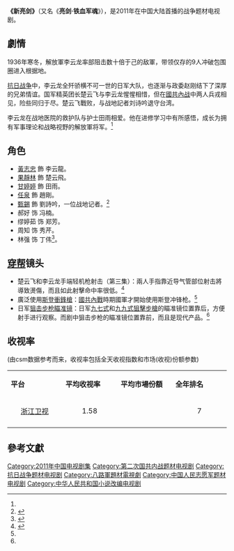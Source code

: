 {{电视节目信息框
| 名称     = 亮剑·铁血军魂
| 别名     = 新亮剑
| 英文名称 =
| 图片     = New Drawing Sword poster.jpg
| 图说     = 海报
| 分类     = 古装剧
| 原创者   = 都梁小说《[[亮剑|亮剑]]》
| 导演     = [[楊陽_(導演)|杨阳]]
| 监制     = 
| 出品人   = 
| 编剧     = [[都梁|都梁]]
| 制作人   = 
| 摄影     = 
| 演出     = [[黄志忠|黄志忠]]<br/>[[任泉|任泉]]<br/>果静林
| 配音     =
| 旁白     = 
| 主题曲   = 
| 片尾曲   = 
| 插曲     = 
| 地区     = {{CHNML}}
| 语言     = 普通话
| 集数     = 40集
| 每集长   = 45分钟
| 制作公司 = [[浙江卫视|浙江卫视]]<ref>{{Cite news| url=http://www.zjstv.com/news/mtnews/2011/12/2011-12-27253912.html| title=新《亮剑》浙江卫视热播 黄志忠上演“军服秀”| date=2011-12-27| accessdate=2015-02-06| work=网易| archive-date=2016-03-04| archive-url=https://web.archive.org/web/20160304112245/http://www.zjstv.com/news/mtnews/2011/12/2011-12-27253912.html| dead-url=no}}</ref>
| 首播地区 = 
| 电视网   = 
| 开始     = 
| 结束     = 
| 先于     = 
| 后于     = 
| 相关剧集 = 
| 官方网站 = 
}}
'''《新亮剑》'''（又名《'''亮剑·铁血军魂'''》），是2011年在中国大陆首播的战争题材电视剧。

==劇情==
1936年寒冬，解放軍李云龙率部阻击数十倍于己的敌軍，带领仅存的9人冲破包围圈进入根据地。

[[抗日战争|抗日战争]]中，李云龙全歼骄横不可一世的日军大队，也逐渐与政委赵刚结下了深厚的兄弟情谊。国军精英团长楚云飞与李云龙惺惺相惜，但在[[國共內战|國共內战]]中两人兵戎相见，险些同归于尽。楚云飞戰败，与战地記者刘诗吟退守台湾。

李云龙在战地医院的救护队与护士田雨相爱。他在进修学习中有所感悟，成长为拥有军事理论和战略视野的解放軍将军。<ref name="腾讯"/>

==角色==
* [[黃志忠|黃志忠]] 飾 李云龍。
* [[果靜林|果靜林]] 飾 楚云飛。
* [[甘婷婷|甘婷婷]] 飾 田雨。
* [[任泉|任泉]] 飾 趙剛。
* [[甄錫|甄錫]] 飾 劉詩吟，一位战地记者。<ref>{{Cite news|url=http://ent.163.com/special/liangjiangj/|date=2012-01-05|accessdate=2015-02-06|title=《新亮剑》观剧报告：文人拿起了杀猪刀|work=网易|archive-date=2020-10-28|archive-url=https://web.archive.org/web/20201028180008/http://ent.163.com/special/liangjiangj/|dead-url=no}}</ref>
* 郝好 饰 冯楠。
* 缪婷茹 饰 郑芳。
* 周知 饰 秀芹。
* 林强 饰 丁伟<ref name="腾讯">{{Cite news| url=http://v.qq.com/zt/xinliangjian.html| date=2012-01-05| accessdate=2015-02-06| title=新亮剑| work=腾讯网| archive-date=2015-02-06| archive-url=https://web.archive.org/web/20150206043341/http://v.qq.com/zt/xinliangjian.html| dead-url=no}}</ref>。

==[[穿帮|穿帮]]镜头==
* 楚云飞和李云龙手端轻机枪射击（第三集）：兩人手指靠近导气管部位射击將導致燙傷，而且如此射擊命中率很低。<ref name="挑错">{{Cite web|url=http://war.163.com/12/0105/15/7N0V41DG00014J0G.html|title=挑错《新亮剑》：国产剧军事常识奇缺|date=2012-01-05|accessdate=2015-02-06|work=网易|archive-date=2019-05-20|archive-url=https://web.archive.org/web/20190520231151/http://war.163.com/12/0105/15/7N0V41DG00014J0G.html|dead-url=no}}</ref>
* 廣泛使用[[斯登衝鋒槍|斯登衝鋒槍]]：[[國共內戰|國共內戰]]時期國軍才開始使用斯登冲锋枪。<ref name="挑错"/>
* 日军[[狙击步枪|狙击步枪]][[瞄准镜|瞄准镜]]：日军[[九七式狙擊步槍|九七式]]和[[九九式狙擊步槍|九九式狙擊步槍]]的瞄准镜位置靠后，方便射手进行观察。而剧中狙击步枪的瞄准镜位置靠前，而且是现代产品。<ref name="挑错"/>

==收视率==
(由csm数据参考而来，收视率包括全天收视指数和市场(收视)份额参数)
{|class="wikitable" width="40%"
|- style="background:cornflowerblue; color:white" align=center
|style="width:10%"|'''平台'''||style="width:10%"|'''平均收视率'''||style="width:10%"|'''平均市場份額'''||style="width:10%"|'''全年排名'''
|-
|align=center|[[浙江卫视|浙江卫视]]||align=center|1.58 ||align=center| ||align=center|7
|- 
|}

==參考文獻==
{{reflist}}

{{浙江卫视电视剧}}
{{2011年中国省级卫视电视剧收视率排名}}

{{DEFAULTSORT:Liang亮}}
[[Category:2011年中国电视剧集|Category:2011年中国电视剧集]]
[[Category:第二次国共内战题材电视剧|Category:第二次国共内战题材电视剧]]
[[Category:抗日战争题材电视剧|Category:抗日战争题材电视剧]]
[[Category:八路軍題材電視劇|Category:八路軍題材電視劇]]
[[Category:中国人民志愿军题材电视剧|Category:中国人民志愿军题材电视剧]]
[[Category:中华人民共和国小说改编电视剧|Category:中华人民共和国小说改编电视剧]]